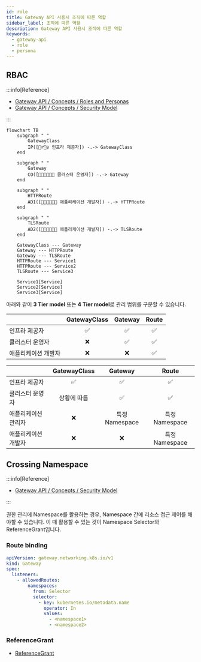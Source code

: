 ```yaml
---
id: role
title: Gateway API 사용시 조직에 따른 역할
sidebar_label: 조직에 따른 역할
description: Gateway API 사용시 조직에 따른 역할
keywords:
  - gateway-api
  - role
  - persona
---
```


## RBAC

:::info[Reference]

- [Gateway API / Concepts / Roles and Personas](https://gateway-api.sigs.k8s.io/concepts/roles-and-personas/)
- [Gateway API / Concepts / Security Model](https://gateway-api.sigs.k8s.io/concepts/security-model/)

:::

```mermaid
flowchart TB
    subgraph " "
        GatewayClass
        IP([👷‍♂️👷‍♀️ 인프라 제공자]) -.-> GatewayClass
    end

    subgraph " "
        Gateway
        CO([👨🏽‍💻👩🏼‍💻 클러스터 운영자]) -.-> Gateway
    end

    subgraph " "
        HTTPRoute
        AD1([👨🏾‍💻👩🏻‍💻 애플리케이션 개발자]) -.-> HTTPRoute
    end

    subgraph " "
        TLSRoute
        AD2([🧑🏼‍💻👨🏿‍💻 애플리케이션 개발자]) -.-> TLSRoute
    end

    GatewayClass --- Gateway
    Gateway --- HTTPRoute
    Gateway --- TLSRoute
    HTTPRoute --- Service1
    HTTPRoute --- Service2
    TLSRoute --- Service3

    Service1[Service]
    Service2[Service]
    Service3[Service]

```

아래와 같이 **3 Tier model** 또는 **4 Tier model**로 관리 범위를 구분할 수 있습니다.

|                     | GatewayClass | Gateway | Route |
| ------------------- | :----------: | :-----: | :---: |
| 인프라 제공자       |      ✅      |   ✅    |  ✅   |
| 클러스터 운영자     |      ❌      |   ✅    |  ✅   |
| 애플리케이션 개발자 |      ❌      |   ❌    |  ✅   |

|                     | GatewayClass |    Gateway     |     Route      |
| ------------------- | :----------: | :------------: | :------------: |
| 인프라 제공자       |      ✅      |       ✅       |       ✅       |
| 클러스터 운영자     | 상황에 따름  |       ✅       |       ✅       |
| 애플리케이션 관리자 |      ❌      | 특정 Namespace | 특정 Namespace |
| 애플리케이션 개발자 |      ❌      |       ❌       | 특정 Namespace |

## Crossing Namespace

:::info[Reference]

- [Gateway API / Concepts / Security Model](https://gateway-api.sigs.k8s.io/concepts/security-model/)

:::

권한 관리에 Namespace를 활용하는 경우, Namespace 간에 리소스 접근 제어를 해야할 수 있습니다. 이 때 활용할 수 있는 것이 Namespace Selector와 ReferenceGrant입니다.

### Route binding

```yaml
apiVersion: gateway.networking.k8s.io/v1
kind: Gateway
spec:
  listeners:
    - allowedRoutes:
        namespaces:
          from: Selector
          selector:
            - key: kubernetes.io/metadata.name
              operator: In
              values:
                - <namespace1>
                - <namespace2>
```

### ReferenceGrant

- [ReferenceGrant](/docs/mlops/kubernetes/network/gateway-api/route#referencegrant)

